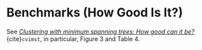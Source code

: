 # Benchmarks (How Good Is It?)

See [*Clustering with minimum spanning trees: How good can it be?*](https://link.springer.com/content/pdf/10.1007/s00357-024-09483-1.pdf)
{cite}`cvimst`, in particular, Figure 3 and Table 4.
